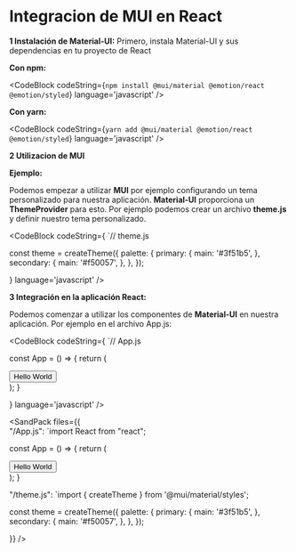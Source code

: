 
# Integracion de MUI en React

**1 Instalación de Material-UI:** Primero, instala Material-UI y sus dependencias en tu proyecto de React 

**Con npm:**

<CodeBlock
  codeString={`npm install @mui/material @emotion/react @emotion/styled`} 
  language='javascript'
/>

**Con yarn:**

<CodeBlock
  codeString={`yarn add @mui/material @emotion/react @emotion/styled`} 
  language='javascript'
/>

**2 Utilizacion de MUI**

**Ejemplo:**

Podemos empezar a utilizar **MUI** por ejemplo configurando un tema personalizado para nuestra aplicación. **Material-UI** proporciona un **ThemeProvider** para esto. 
Por ejemplo podemos crear un archivo **theme.js** y definir nuestro tema personalizado.

<CodeBlock
  codeString={
`// theme.js

const theme = createTheme({
  palette: {
    primary: {
      main: '#3f51b5',
    },
    secondary: {
      main: '#f50057',
    },
  },
});

  } 
  language='javascript'
/>


**3 Integración en la aplicación React:**

 Podemos comenzar a utilizar los componentes de **Material-UI** en nuestra aplicación. Por ejemplo en el archivo App.js:

 <CodeBlock
  codeString={
`// App.js

 const App = () => {
    return (
        <ThemeProvider theme={theme}>
        <div>
            <Button variant="contained" color="primary">
                Hello World
            </Button>
        </div>
        </ThemeProvider>
    );
 }

  } 
  language='javascript'
/>

<SandPack 
files={{   
"/App.js": 
`import React from "react";

 const App = () => {
    return (
        <ThemeProvider theme={theme}>
        <div>
            <Button variant="contained" color="primary">
                Hello World
            </Button>
        </div>
        </ThemeProvider>
    );
 }


"/theme.js": 
`import { createTheme } from '@mui/material/styles';

const theme = createTheme({
  palette: {
    primary: {
      main: '#3f51b5',
    },
    secondary: {
      main: '#f50057',
    },
  },
});

}}
/>

